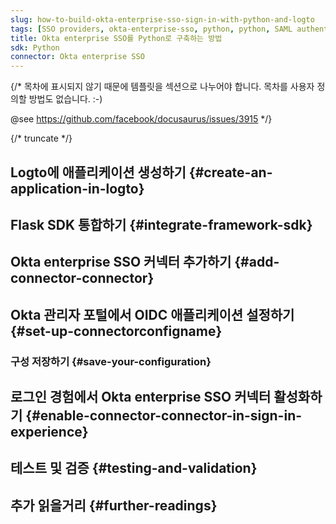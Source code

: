 ```yaml
---
slug: how-to-build-okta-enterprise-sso-sign-in-with-python-and-logto
tags: [SSO providers, okta-enterprise-sso, python, python, SAML authentication, enterprise login, SSO login]
title: Okta enterprise SSO를 Python로 구축하는 방법
sdk: Python
connector: Okta enterprise SSO
---
```


{/*
  목차에 표시되지 않기 때문에 템플릿을 섹션으로 나누어야 합니다.
  목차를 사용자 정의할 방법도 없습니다. :-)

  @see https://github.com/facebook/docusaurus/issues/3915
*/}




{/* truncate */}

<Intro connector={connector} sdk="Python" link="https://www.python.org" />

## Logto에 애플리케이션 생성하기 \{#create-an-application-in-logto}

<CreateApplication type="Traditional web" framework="Flask" />

## Flask SDK 통합하기 \{#integrate-framework-sdk}

<IntegrateSdk />

## Okta enterprise SSO 커넥터 추가하기 \{#add-connector-connector}

<AddSsoConnector framework="Flask" />

## Okta 관리자 포털에서 OIDC 애플리케이션 설정하기 \{#set-up-connectorconfigname}

<ConnectorGuide />

### 구성 저장하기 \{#save-your-configuration}

<SaveYourConfiguration connector={connector} />

## 로그인 경험에서 Okta enterprise SSO 커넥터 활성화하기 \{#enable-connector-connector-in-sign-in-experience}

<EnableSsoConnector />

## 테스트 및 검증 \{#testing-and-validation}

<TestingAndValidation connector={connector} sdk="Python" />

## 추가 읽을거리 \{#further-readings}

<FurtherReadings />